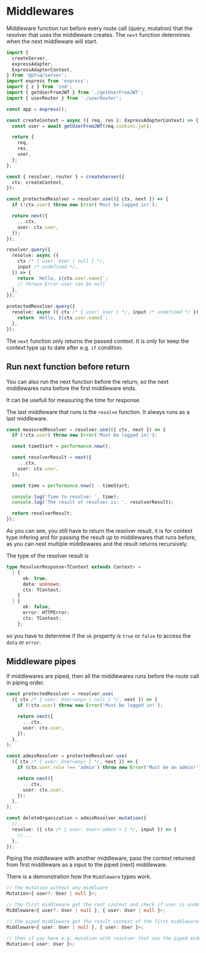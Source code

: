 # Middlewares

Middleware function run before every route call (query, mutation) that the resolver that uses the middleware creates.
The `next` function determines when the next middleware will start.

```ts title="server.ts"
import {
  createServer,
  expressAdapter,
  ExpressAdapterContext,
} from '@ptsq/server';
import express from 'express';
import { z } from 'zod';
import { getUserFromJWT } from './getUserFromJWT';
import { userRouter } from './userRouter';

const app = express();

const createContext = async ({ req, res }: ExpressAdapterContext) => {
  const user = await getUserFromJWT(req.cookies.jwt);

  return {
    req,
    res,
    user,
  };
};

const { resolver, router } = createServer({
  ctx: createContext,
});

const protectedResolver = resolver.use(({ ctx, next }) => {
  if (!ctx.user) throw new Error('Must be logged in!');

  return next({
    ...ctx,
    user: ctx.user,
  });
});

resolver.query({
  resolve: async ({
    ctx /* { user: User | null } */,
    input /* undefined */,
  }) => {
    return `Hello, ${ctx.user.name}`;
    // throws Error user can be null
  },
});

protectedResolver.query({
  resolve: async ({ ctx /* { user: User } */, input /* undefined */ }) => {
    return `Hello, ${ctx.user.name}`;
  },
});
```

The `next` function only returns the passed context.
It is only for keep the context type up to date after e.g. `if` condition.

## Run next function before return

You can also run the next function before the return, so the next middlewares runs before the first middleware ends.

It can be usefull for measuring the time for response.

The last middleware that runs is the `resolve` function. It always runs as a last middleware.

```ts title="server.ts"
const measuredResolver = resolver.use(({ ctx, next }) => {
  if (!ctx.user) throw new Error('Must be logged in!');

  const timeStart = performance.now();

  const resolverResult = next({
    ...ctx,
    user: ctx.user,
  });

  const time = performance.now() - timeStart;

  console.log('Time to resolve: ', time);
  console.log('The result of resolver is: ', resolverResult);

  return resolverResult;
});
```

As you can see, you still have to return the resolver result, it is for context type infering and for passing the result up to middlewares that runs before, as you can nest multiple middlewares and the result returns recursively.

The type of the resolver result is

```ts
type ResolverResponse<TContext extends Context> =
  | {
      ok: true;
      data: unknown;
      ctx: TContext;
    }
  | {
      ok: false;
      error: HTTPError;
      ctx: TContext;
    };
```

so you have to determine if the `ok` property is `true` or `false` to access the `data` or `error`.

## Middleware pipes

If middlewares are piped, then all the middlewares runs before the route call in piping order.

```ts title="server.ts"
const protectedResolver = resolver.use(
  ({ ctx /* { user: User<any> | null } */, next }) => {
    if (!ctx.user) throw new Error('Must be logged in!');

    return next({
      ...ctx,
      user: ctx.user,
    });
  },
);

const adminResolver = protectedResolver.use(
  ({ ctx /* { user: User<any> } */, next }) => {
    if (ctx.user.role !== 'admin') throw new Error('Must be an admin!');

    return next({
      ...ctx,
      user: ctx.user,
    });
  },
);

const deleteOrganization = adminResolver.mutation({
  //...
  resolve: ({ ctx /* { user: User<'admin'> } */, input }) => {
    //...
  },
});
```

Piping the middleware with another middleware, pass the context returned from first middleware as a input to the piped (next) middleware.

There is a demonstration how the `Middleware` types work.

```ts
// the mutation without any middlware
Mutation<{ user?: User | null }>;

// the first middleware get the root context and check if user is undefined
Middleware<{ user?: User | null }, { user: User | null }>;

// the piped middleware get the result context of the first middleware and check if user is null
Middleware<{ user: User | null }, { user: User }>;

// then if you have e.g. mutation with resolver that use the piped middleware
Mutation<{ user: User }>;
```
